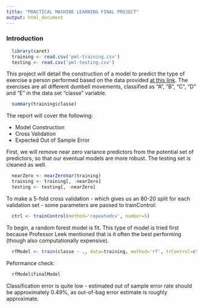 ```yaml
---
title: "PRACTICAL MACHINE LEARNING FINAL PROJECT"
output: html_document
---
```


### Introduction

```r
  library(caret)
  training <- read.csv('pml-training.csv')
  testing <- read.csv('pml-testing.csv')
```

This project will detail the construction of a model to predict the type of exercise a person performed based on the data provided [at this link](http://groupware.les.inf.puc-rio.br/har). The exercises are all different dumbell movements, classified as "A", "B", "C", "D" and "E" in the data set "classe" variable.


```r
  summary(training$classe)
```

The report will cover the following:

* Model Construction
* Cross Validation
* Expected Out of Sample Error

First, we will remove near zero variance predictors from the potential set of predictors, so that our eventual models are more robust. The testing set is cleaned as well.


```r
  nearZero <- nearZeroVar(training)
  training <- training[, -nearZero]
  testing <- testing[, -nearZero]
```

To make a 5-fold cross validation - which gives us an 80-20 split for each validation set - some parameters are passed to trainControl:

```r
  ctrl <- trainControl(method='repeatedcv', number=5)
```

To begin, a random forest model is fit. This type of model is tried first because Professor Leek mentioned that is it often the best performing (though also computationally expensive).

```r
  rfModel <- train(classe ~ ., data=training, method='rf', trControl=ctrl)
```

Peformance check:

```r
  rfModel$finalModel
```

Classification error is quite low - estimated out of sample error rate should be approximately 0.49%, as out-of-bag error estimate is roughly approximate.